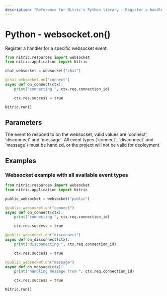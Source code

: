 ```yaml
---
description: "Reference for Nitric's Python library - Register a handler for Websocket events."
---
```


# Python - websocket.on()

Register a handler for a specific websocket event.

```python
from nitric.resources import websocket
from nitric.application import Nitric

chat_websocket = websocket("chat")

@chat_websocket.on("connect")
async def on_connect(ctx):
    print("connecting ", ctx.req.connection_id)

    ctx.res.success = true

Nitric.run()
```

## Parameters

<Properties>
  <Property name="event_type" required type="string">
    The event to respond to on the websocket, valid values are 'connect',
    'disconnect' and 'message'.
  </Property>
</Properties>

<Note>
  All event types (`connect`, `disconnect` and `message`) must be handled, or
  the project will not be valid for deployment.
</Note>

## Examples

### Websocket example with all available event types

```python
from nitric.resources import websocket
from nitric.application import Nitric

public_websocket = websocket("public")

@public_websocket.on("connect")
async def on_connect(ctx):
    print("connecting ", ctx.req.connection_id)

    ctx.res.success = true

@public_websocket.on("disconnect")
async def on_disconnect(ctx):
    print("disconnecting ", ctx.req.connection_id)

    ctx.res.success = true

@public_websocket.on("message")
async def on_message(ctx):
    print("handling message from ", ctx.req.connection_id)

    ctx.res.success = true

Nitric.run()
```
